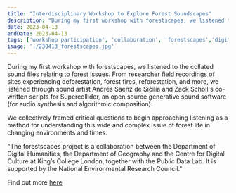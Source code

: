 ```yaml
---
title: "Interdisciplinary Workshop to Explore Forest Soundscapes"
description: "During my first workshop with forestscapes, we listened to the collated sound files relating to forest issues - from researcher field recordings of sites experiencing deforestation, forest fires, reforestation, and more. We collectively framed critical questions to beign approaching listening as a method for understanding this wide and complex issue of forest life in changing environments and times. "
date: 2023-04-13
endDate: 2023-04-13
tags: ['workshop participation', 'collaboration', 'forestscapes','digital media / tech']
image: './230413_forestscapes.jpg'
---
```


During my first workshop with forestscapes, we listened to the collated sound files relating to forest issues. From researcher field recordings of sites experiencing deforestation, forest fires, reforestation, and more, we listened through sound artist Andrés Saenz de Sicilia and Zack Scholl's co-written scripts for Supercollider, an open source generative sound software (for audio synthesis and algorithmic composition). 

We collectively framed critical questions to begin approaching listening as a method for understanding this wide and complex issue of forest life in changing environments and times. 

"The forestscapes project is a collaboration between the Department of Digital Humanities, the Department of Geography and the Centre for Digital Culture at King’s College London, together with the Public Data Lab. It is supported by the National Environmental Research Council." 

Find out more [here](https://kingsdh.net/2023/02/23/introducing-forestscapes/)